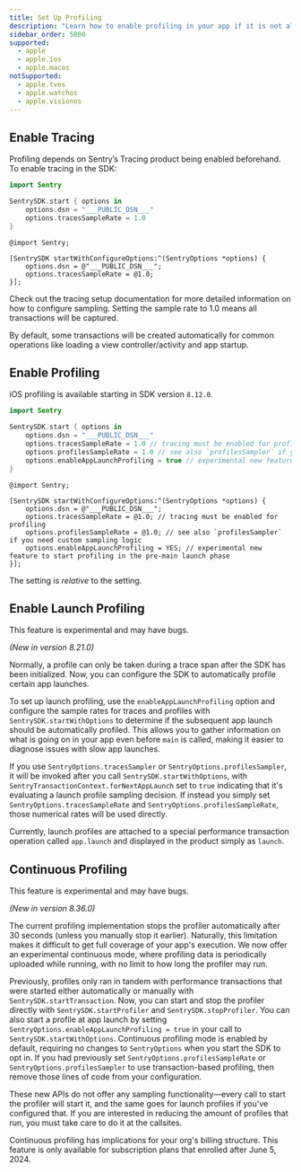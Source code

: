 ```yaml
---
title: Set Up Profiling
description: "Learn how to enable profiling in your app if it is not already set up."
sidebar_order: 5000
supported:
  - apple
  - apple.ios
  - apple.macos
notSupported:
  - apple.tvos
  - apple.watchos
  - apple.visionos
---
```


<PlatformContent includePath="profiling/index/preface" />
<PlatformContent includePath="profiling/index/why-profiling" />

## Enable Tracing

Profiling depends on Sentry’s Tracing product being enabled beforehand. To enable tracing in the SDK:

<SignInNote />

```swift {tabTitle:Swift}
import Sentry

SentrySDK.start { options in
    options.dsn = "___PUBLIC_DSN___"
    options.tracesSampleRate = 1.0
}
```

```objc {tabTitle:Objective-C}
@import Sentry;

[SentrySDK startWithConfigureOptions:^(SentryOptions *options) {
    options.dsn = @"___PUBLIC_DSN___";
    options.tracesSampleRate = @1.0;
}];
```

Check out the <PlatformLink to="/tracing/">tracing setup documentation</PlatformLink> for more detailed information on how to configure sampling. Setting the sample rate to 1.0 means all transactions will be captured.

By default, some transactions will be created automatically for common operations like loading a view controller/activity and app startup.

## Enable Profiling

<Note>

iOS profiling is available starting in SDK version `8.12.0`.

</Note>

<SignInNote />

```swift {tabTitle:Swift}
import Sentry

SentrySDK.start { options in
    options.dsn = "___PUBLIC_DSN___"
    options.tracesSampleRate = 1.0 // tracing must be enabled for profiling
    options.profilesSampleRate = 1.0 // see also `profilesSampler` if you need custom sampling logic
    options.enableAppLaunchProfiling = true // experimental new feature to start profiling in the pre-main launch phase
}
```

```objc {tabTitle:Objective-C}
@import Sentry;

[SentrySDK startWithConfigureOptions:^(SentryOptions *options) {
    options.dsn = @"___PUBLIC_DSN___";
    options.tracesSampleRate = @1.0; // tracing must be enabled for profiling
    options.profilesSampleRate = @1.0; // see also `profilesSampler` if you need custom sampling logic
    options.enableAppLaunchProfiling = YES; // experimental new feature to start profiling in the pre-main launch phase
}];
```

<Note>

The <PlatformIdentifier name="profiles-sample-rate" /> setting is _relative_ to the <PlatformIdentifier name="traces-sample-rate" /> setting.

</Note>

## Enable Launch Profiling

<Note>

This feature is experimental and may have bugs.

</Note>

_(New in version 8.21.0)_

Normally, a profile can only be taken during a trace span after the SDK has been initialized. Now, you can configure the SDK to automatically profile certain app launches.

To set up launch profiling, use the `enableAppLaunchProfiling` option and configure the sample rates for traces and profiles with `SentrySDK.startWithOptions` to determine if the subsequent app launch should be automatically profiled. This allows you to gather information on what is going on in your app even before `main` is called, making it easier to diagnose issues with slow app launches.

If you use `SentryOptions.tracesSampler` or `SentryOptions.profilesSampler`, it will be invoked after you call `SentrySDK.startWithOptions`, with `SentryTransactionContext.forNextAppLaunch` set to `true` indicating that it's evaluating a launch profile sampling decision. If instead you simply set `SentryOptions.tracesSampleRate` and `SentryOptions.profilesSampleRate`, those numerical rates will be used directly.

Currently, launch profiles are attached to a special performance transaction operation called `app.launch` and displayed in the product simply as `launch`.

## Continuous Profiling

<Note>

This feature is experimental and may have bugs.

</Note>

_(New in version 8.36.0)_

The current profiling implementation stops the profiler automatically after 30 seconds (unless you manually stop it earlier). Naturally, this limitation makes it difficult to get full coverage of your app's execution. We now offer an experimental continuous mode, where profiling data is periodically uploaded while running, with no limit to how long the profiler may run.

Previously, profiles only ran in tandem with performance transactions that were started either automatically or manually with `SentrySDK.startTransaction`. Now, you can start and stop the profiler directly with `SentrySDK.startProfiler` and `SentrySDK.stopProfiler`. You can also start a profile at app launch by setting `SentryOptions.enableAppLaunchProfiling = true` in your call to `SentrySDK.startWithOptions`. Continuous profiling mode is enabled by default, requiring no changes to `SentryOptions` when you start the SDK to opt in. If you had previously set `SentryOptions.profilesSampleRate` or `SentryOptions.profilesSampler` to use transaction-based profiling, then remove those lines of code from your configuration.

These new APIs do not offer any sampling functionality—every call to start the profiler will start it, and the same goes for launch profiles if you've configured that. If you are interested in reducing the amount of profiles that run, you must take care to do it at the callsites.

Continuous profiling has implications for your org's billing structure. This feature is only available for subscription plans that enrolled after June 5, 2024.

